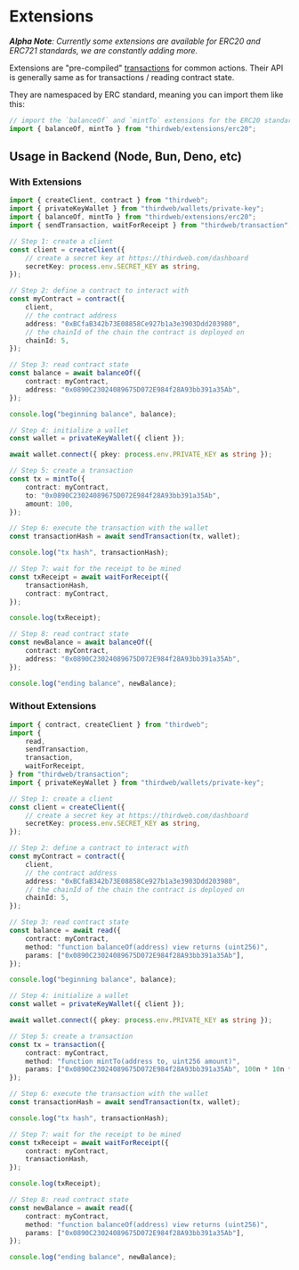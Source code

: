# Extensions

_**Alpha Note**: Currently some extensions are available for ERC20 and ERC721 standards, we are constantly adding more._

Extensions are "pre-compiled" [transactions](#transactions) for common actions. Their API is generally same as for transactions / reading contract state.

They are namespaced by ERC standard, meaning you can import them like this:

```ts
// import the `balanceOf` and `mintTo` extensions for the ERC20 standard
import { balanceOf, mintTo } from "thirdweb/extensions/erc20";
```

## Usage in Backend (Node, Bun, Deno, etc)

### With Extensions

```ts
import { createClient, contract } from "thirdweb";
import { privateKeyWallet } from "thirdweb/wallets/private-key";
import { balanceOf, mintTo } from "thirdweb/extensions/erc20";
import { sendTransaction, waitForReceipt } from "thirdweb/transaction";

// Step 1: create a client
const client = createClient({
	// create a secret key at https://thirdweb.com/dashboard
	secretKey: process.env.SECRET_KEY as string,
});

// Step 2: define a contract to interact with
const myContract = contract({
	client,
	// the contract address
	address: "0xBCfaB342b73E08858Ce927b1a3e3903Ddd203980",
	// the chainId of the chain the contract is deployed on
	chainId: 5,
});

// Step 3: read contract state
const balance = await balanceOf({
	contract: myContract,
	address: "0x0890C23024089675D072E984f28A93bb391a35Ab",
});

console.log("beginning balance", balance);

// Step 4: initialize a wallet
const wallet = privateKeyWallet({ client });

await wallet.connect({ pkey: process.env.PRIVATE_KEY as string });

// Step 5: create a transaction
const tx = mintTo({
	contract: myContract,
	to: "0x0890C23024089675D072E984f28A93bb391a35Ab",
	amount: 100,
});

// Step 6: execute the transaction with the wallet
const transactionHash = await sendTransaction(tx, wallet);

console.log("tx hash", transactionHash);

// Step 7: wait for the receipt to be mined
const txReceipt = await waitForReceipt({
	transactionHash,
	contract: myContract,
});

console.log(txReceipt);

// Step 8: read contract state
const newBalance = await balanceOf({
	contract: myContract,
	address: "0x0890C23024089675D072E984f28A93bb391a35Ab",
});

console.log("ending balance", newBalance);
```

### Without Extensions

```ts
import { contract, createClient } from "thirdweb";
import {
	read,
	sendTransaction,
	transaction,
	waitForReceipt,
} from "thirdweb/transaction";
import { privateKeyWallet } from "thirdweb/wallets/private-key";

// Step 1: create a client
const client = createClient({
	// create a secret key at https://thirdweb.com/dashboard
	secretKey: process.env.SECRET_KEY as string,
});

// Step 2: define a contract to interact with
const myContract = contract({
	client,
	// the contract address
	address: "0xBCfaB342b73E08858Ce927b1a3e3903Ddd203980",
	// the chainId of the chain the contract is deployed on
	chainId: 5,
});

// Step 3: read contract state
const balance = await read({
	contract: myContract,
	method: "function balanceOf(address) view returns (uint256)",
	params: ["0x0890C23024089675D072E984f28A93bb391a35Ab"],
});

console.log("beginning balance", balance);

// Step 4: initialize a wallet
const wallet = privateKeyWallet({ client });

await wallet.connect({ pkey: process.env.PRIVATE_KEY as string });

// Step 5: create a transaction
const tx = transaction({
	contract: myContract,
	method: "function mintTo(address to, uint256 amount)",
	params: ["0x0890C23024089675D072E984f28A93bb391a35Ab", 100n * 10n ** 18n],
});

// Step 6: execute the transaction with the wallet
const transactionHash = await sendTransaction(tx, wallet);

console.log("tx hash", transactionHash);

// Step 7: wait for the receipt to be mined
const txReceipt = await waitForReceipt({
	contract: myContract,
	transactionHash,
});

console.log(txReceipt);

// Step 8: read contract state
const newBalance = await read({
	contract: myContract,
	method: "function balanceOf(address) view returns (uint256)",
	params: ["0x0890C23024089675D072E984f28A93bb391a35Ab"],
});

console.log("ending balance", newBalance);
```
